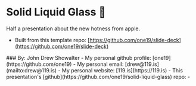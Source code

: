 
# Solid Liquid Glass 🫗

Half a presentation about the new hotness from apple.
  - Built from this template repo: [https://github.com/one19/slide-deck](https://github.com/one19/slide-deck)


<Aligner left="50%" top="30%">
  ### By: John Drew Showalter
  - My personal github profile: [one19](https://github.com/one19)
  - My personal email: [drew@119.is](mailto:drew@119.is)
  - My personal website: [119.is](https://119.is)
  <Margin />
  - This presentation's [github](https://github.com/one19/solid-liquid-glass) repo:
  <Margin mt="2px" />
  - <QRCode url="https://github.com/one19/solid-liquid-glass" />
</Aligner>
